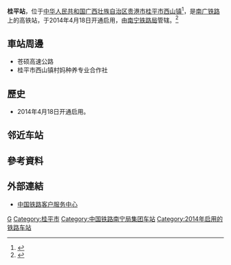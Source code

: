 {{Infobox China railway station
| 车站名称 = 桂平站
| 图片 = Guiping Railway Station (2).jpg
| 图片介绍 = 站房
| 车站拼音 = Guiping
| 英文名称 = Guiping Railway Station
| 车站代码 = 36281<ref>{{cite web|url=http://hyfw.12306.cn/hyinfo/action/FwcszsAction_index?type=1|title=营业站服务信息查询|publisher=[[中国铁路客户服务中心|中国铁路客户服务中心]]|accessdate=2018-07-04|archive-date=2016-11-06|archive-url=https://web.archive.org/web/20161106075157/http://hyfw.12306.cn/hyinfo/action/FwcszsAction_index?type=1|dead-url=no}}</ref>
| 电报码 = GAZ
| 拼音码 = GPI
| 车站类型 = 客运站
| 车站位置 = [[广西壮族自治区|广西壮族自治区]][[贵港市|贵港市]][[桂平市|桂平市]][[西山镇_(桂平市)|西山镇]]
| 坐标 = {{coord|23|19|7.57|N|110|6|46.93|E|display=inline,title}}
| 线路 = [[南广铁路|南广铁路]]
| 归属 = [[南宁铁路局|南宁铁路局]]
| 车站等级 = [[二等站_(中铁)|二等站]]
| 股道数目 = 7
| 正线 = 2
| 到发线 = 5
| 月台数目 = 3
| 站台面 = 5
}}
'''桂平站'''，位于[[中华人民共和国|中华人民共和国]][[广西壮族自治区|广西壮族自治区]][[贵港市|贵港市]][[桂平市|桂平市]][[西山镇_(桂平市)|西山镇]]<ref>{{cite web|url=http://www.12306.cn/mormhweb/kyyyz/nanning/201001/t20100124_1186.html|title=南宁局集团公司客运站数据(车站)|publisher=[[中国铁路客户服务中心|中国铁路客户服务中心]]|accessdate=2018-07-04|archive-date=2017-12-05|archive-url=https://web.archive.org/web/20171205155738/http://www.12306.cn/mormhweb/kyyyz/nanning/201001/t20100124_1186.html|dead-url=no}}</ref>，是[[南广铁路|南广铁路]]上的高铁站，于2014年4月18日开通启用，由[[南宁铁路局|南宁铁路局]]管辖。<ref>{{Cite web |url=http://search.huochepiao.com/huochezhan/jieshao/3914.htm |title=桂平火车站介绍 |accessdate=2018-02-05 |archive-date=2018-02-06 |archive-url=https://web.archive.org/web/20180206131510/http://search.huochepiao.com/huochezhan/jieshao/3914.htm |dead-url=no }}</ref>
==車站周邊==
* 苍硕高速公路
* 桂平市西山镇村妈种养专业合作社

==歷史==
* 2014年4月18日开通启用。
==邻近车站==
{{start rail box|[[File:China_Railways.svg|16px]] [[中国铁路|中国铁路]]}}
{{s-inop|[[贵港站|贵港]]}}
{{s-line|[[南广铁路|南广铁路]] }}
{{s-inop|[[平南南站|平南南]]}}
{{end box}}
==參考資料==
{{reflist}}
==外部連結==
* [http://www.12306.cn/mormhweb/ 中国铁路客户服务中心] {{Wayback|url=http://www.12306.cn/mormhweb/ |date=20180205163941 }}
{{China-rail-stub}}
{{南广铁路}}
[[Category:贵港市铁路车站|G]]
[[Category:桂平市|Category:桂平市]]
[[Category:中国铁路南宁局集团车站|Category:中国铁路南宁局集团车站]]
[[Category:2014年启用的铁路车站|Category:2014年启用的铁路车站]]
